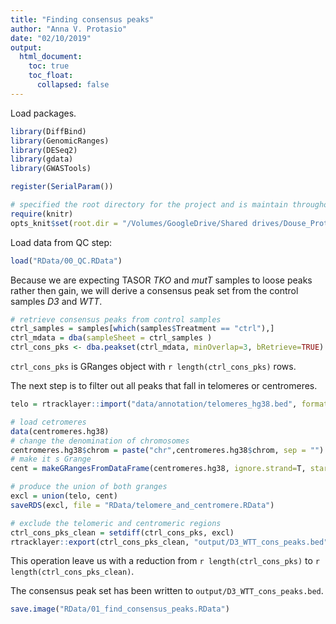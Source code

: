```yaml
---
title: "Finding consensus peaks"
author: "Anna V. Protasio"
date: "02/10/2019"
output:
  html_document:
    toc: true
    toc_float:
      collapsed: false
---
```



Load packages.

```r
library(DiffBind)
library(GenomicRanges)
library(DESeq2)
library(gdata)
library(GWASTools)

register(SerialParam())

# specified the root directory for the project and is maintain throughout Notebook
require(knitr)
opts_knit$set(root.dir = "/Volumes/GoogleDrive/Shared drives/Douse_Protasio/git_repo/cut_and_run_douse", echo = T, message = F, include = T)

```

Load data from QC step:

```r
load("RData/00_QC.RData")
```

Because we are expecting TASOR *TKO* and *mutT* samples to loose peaks rather then gain, we will derive a consensus peak set from the control samples *D3* and *WTT*. 

```r
# retrieve consensus peaks from control samples
ctrl_samples = samples[which(samples$Treatment == "ctrl"),]
ctrl_mdata = dba(sampleSheet = ctrl_samples )
ctrl_cons_pks <- dba.peakset(ctrl_mdata, minOverlap=3, bRetrieve=TRUE)
```

`ctrl_cons_pks` is GRanges object with `r length(ctrl_cons_pks)` rows.

The next step is to filter out all peaks that fall in telomeres or centromeres. 

```r

telo = rtracklayer::import("data/annotation/telomeres_hg38.bed", format = "BED")

# load cetromeres
data(centromeres.hg38)
# change the denomination of chromosomes
centromeres.hg38$chrom = paste("chr",centromeres.hg38$chrom, sep = "")
# make it s Grange
cent = makeGRangesFromDataFrame(centromeres.hg38, ignore.strand=T, start.field="left.base",end.field="right.base")

# produce the union of both granges
excl = union(telo, cent)
saveRDS(excl, file = "RData/telomere_and_centromere.RData")

# exclude the telomeric and centromeric regions
ctrl_cons_pks_clean = setdiff(ctrl_cons_pks, excl)
rtracklayer::export(ctrl_cons_pks_clean, "output/D3_WTT_cons_peaks.bed", format = "BED")
```

This operation leave us with a reduction from `r length(ctrl_cons_pks)` to `r length(ctrl_cons_pks_clean)`.

The consensus peak set has been written to `output/D3_WTT_cons_peaks.bed`. 

```r
save.image("RData/01_find_consensus_peaks.RData")
```


<!-- #### TKO vs. ctrl - experiment 1 -->

<!-- We now create a dataset that includes only the controls D3 and WTT and one experiment TKO and load the consensus peaks. The table with samples and peaks to analyse looks like: -->

<!-- ```{r tko_vs_ctrl} -->
<!-- exp1 = c("D3","TKO","WTT") -->
<!-- exp1_samples = samples[which(samples$Condition %in% exp1),] -->
<!-- exp1_mdata = dba(sampleSheet = exp1_samples) -->
<!-- # load peakset -->
<!-- exp1_mdata = dba.peakset(exp1_mdata, peaks = ctrl_cons_pks) -->
<!-- kable(dba.show(exp1_mdata)) -->
<!-- ``` -->

<!-- Where the last line represents the consensus peak set. -->

<!-- ```{r} -->
<!-- dba.overlap(exp1_mdata, exp1_mdata$masks$exp, mode=DBA_OLAP_RATE) -->
<!-- dba.plotVenn(exp1_mdata, exp1_mdata$masks$exp) -->

<!-- exp1_count = dba.count(exp1_mdata, summits = median(width(ctrl_cons_pks))) -->



<!-- ``` -->







